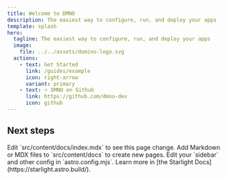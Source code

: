 ```yaml
---
title: Welcome to DMNO
description: The easiest way to configure, run, and deploy your apps
template: splash
hero:
  tagline: The easiest way to configure, run, and deploy your apps
  image:
    file: ../../assets/domino-logo.svg
  actions:
    - text: Get Started
      link: /guides/example
      icon: right-arrow
      variant: primary
    - text: ⭐ DMNO on Github
      link: https://github.com/dmno-dev
      icon: github
---
```



## Next steps

<CardGrid>
	<Card title="Update content" icon="pencil">
		Edit `src/content/docs/index.mdx` to see this page change.
	</Card>
	<Card title="Add new content" icon="add-document">
		Add Markdown or MDX files to `src/content/docs` to create new pages.
	</Card>
	<Card title="Configure your site" icon="setting">
		Edit your `sidebar` and other config in `astro.config.mjs`.
	</Card>
	<Card title="Read the docs" icon="open-book">
		Learn more in [the Starlight Docs](https://starlight.astro.build/).
	</Card>
</CardGrid>
